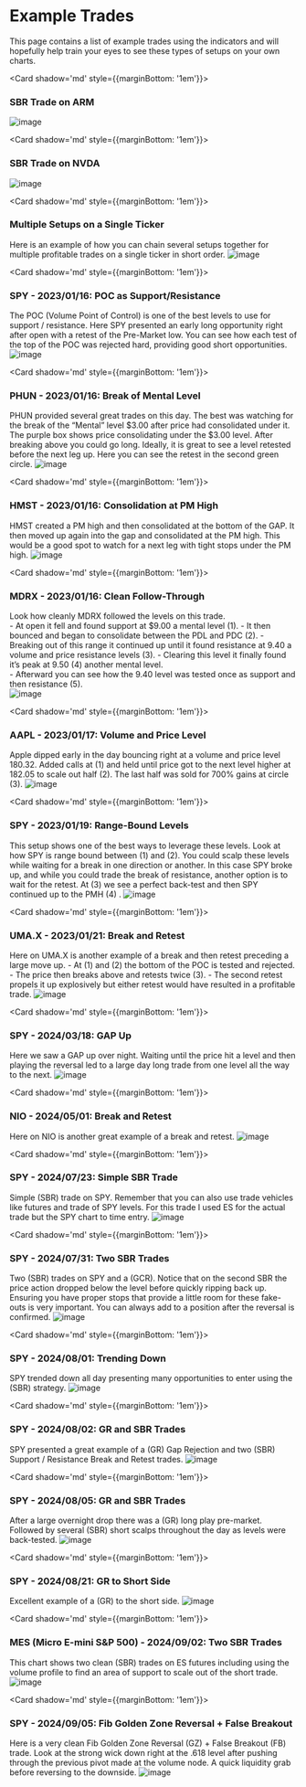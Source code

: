 # Example Trades

This page contains a list of example trades using the indicators and will hopefully help train your eyes to see these types of setups on your own charts.

<Card shadow='md' style={{marginBottom: '1em'}}>
    <CardHeader>
      <h3>SBR Trade on ARM</h3>
    </CardHeader>
    <CardBody>
      ![image](_media/t1.png ':size=100%')
    </CardBody>
    <CardFooter>
      <Tag className='ts-sbr' shadow='lw'/>
    </CardFooter>
</Card>

<Card shadow='md' style={{marginBottom: '1em'}}>
    <CardHeader>
      <h3>SBR Trade on NVDA</h3>
    </CardHeader>
    <CardBody>
      ![image](_media/t2.png ':size=100%')
    </CardBody>
    <CardFooter>
      <Tag className='ts-sbr' shadow='lw'/>
    </CardFooter>
</Card>

<Card shadow='md' style={{marginBottom: '1em'}}>
    <CardHeader>
      <h3>Multiple Setups on a Single Ticker</h3>
    </CardHeader>
    <CardBody>
      Here is an example of how you can chain several setups together for multiple profitable trades on a single ticker in short order.
      ![image](_media/t3.png ':size=100%')
    </CardBody>
    <CardFooter>
      <Tag className='ts-sbr' shadow='lw'/>
      <Tag className='ts-gz' shadow='lw'/>
    </CardFooter>
</Card>

<Card shadow='md' style={{marginBottom: '1em'}}>
    <CardHeader>
      <h3>SPY - 2023/01/16: POC as Support/Resistance</h3>
    </CardHeader>
    <CardBody>
      The POC (Volume Point of Control) is one of the best levels to use for support / resistance. Here SPY presented an early long opportunity right after open with a retest of the Pre-Market low. You can see how each test of the top of the POC was rejected hard, providing good short opportunities.
      ![image](_media/ex_1.png ':size=100%')
    </CardBody>
</Card>

<Card shadow='md' style={{marginBottom: '1em'}}>
    <CardHeader>
      <h3>PHUN - 2023/01/16: Break of Mental Level</h3>
    </CardHeader>
    <CardBody>
      PHUN provided several great trades on this day. The best was watching for the break of the “Mental” level $3.00 after price had consolidated under it.  The purple box shows price consolidating under the $3.00 level.  After breaking above you could go long. Ideally, it is great to see a level retested before the next leg up. Here you can see the retest in the second green circle. 
      ![image](_media/ex_2.png ':size=100%')
    </CardBody>
    <CardFooter>
      <Tag className='ts-sbr' shadow='lw'/>
    </CardFooter>
</Card>

<Card shadow='md' style={{marginBottom: '1em'}}>
    <CardHeader>
      <h3>HMST - 2023/01/16: Consolidation at PM High</h3>
    </CardHeader>
    <CardBody>
      HMST created a PM high and then consolidated at the bottom of the GAP.  It then moved up again into the gap and consolidated at the PM high. This would be a good spot to watch for a next leg with tight stops under the PM high.
      ![image](_media/ex_3.png ':size=100%')
    </CardBody>
</Card>

<Card shadow='md' style={{marginBottom: '1em'}}>
    <CardHeader>
      <h3>MDRX - 2023/01/16: Clean Follow-Through</h3>
    </CardHeader>
    <CardBody>
      Look how cleanly MDRX followed the levels on this trade.  
      - At open it fell and found support at $9.00 a mental level (1). 
      - It then bounced and began to consolidate between the PDL and PDC (2). 
      - Breaking out of this range it continued up until it found resistance at 9.40 a volume and price resistance levels (3). 
      - Clearing this level it finally found it’s peak at 9.50 (4) another mental level.  
      - Afterward you can see how the 9.40 level was tested once as support and then resistance (5).   
      ![image](_media/ex_4.png ':size=100%')
    </CardBody>
    <CardFooter>
      <Tag className='ts-sbr' shadow='lw'/>
      <Tag className='ts-fs' shadow='lw'/>
    </CardFooter>
</Card>

<Card shadow='md' style={{marginBottom: '1em'}}>
    <CardHeader>
      <h3>AAPL - 2023/01/17: Volume and Price Level</h3>
    </CardHeader>
    <CardBody>
      Apple dipped early in the day bouncing right at a volume and price level 180.32.  Added calls at (1) and held until price got to the next level higher at 182.05 to scale out half (2). The last half was sold for 700% gains at circle (3).
      ![image](_media/ex_5.png ':size=100%')
    </CardBody>
</Card>

<Card shadow='md' style={{marginBottom: '1em'}}>
    <CardHeader>
      <h3>SPY - 2023/01/19: Range-Bound Levels</h3>
    </CardHeader>
    <CardBody>
      This setup shows one of the best ways to leverage these levels. Look at how SPY is range bound between (1) and (2). You could scalp these levels while waiting for a break in one direction or another. In this case SPY broke up, and while you could trade the break of resistance, another option is to wait for the retest. At (3) we see a perfect back-test and then SPY continued up to the PMH (4) .
      ![image](_media/ex_6.png ':size=100%')
    </CardBody>
    <CardFooter>
      <Tag className='ts-sbr' shadow='lw'/>
    </CardFooter>
</Card>

<Card shadow='md' style={{marginBottom: '1em'}}>
    <CardHeader>
      <h3>UMA.X - 2023/01/21: Break and Retest</h3>
    </CardHeader>
    <CardBody>
      Here on UMA.X is another example of a break and then retest preceding a large move up. 
      - At (1) and (2) the bottom of the POC is tested and rejected. 
      - The price then breaks above and retests twice (3). 
      - The second retest propels it up explosively but either retest would have resulted in a profitable trade.
      ![image](_media/ex_7.png ':size=100%')
    </CardBody>
    <CardFooter>
      <Tag className='ts-sbr' shadow='lw'/>
    </CardFooter>
</Card>

<Card shadow='md' style={{marginBottom: '1em'}}>
    <CardHeader>
      <h3>SPY - 2024/03/18: GAP Up</h3>
    </CardHeader>
    <CardBody>
      Here we saw a GAP up over night. Waiting until the price hit a level and then playing the reversal led to a large day long trade from one level all the way to the next.
      ![image](_media/ex_8.png ':size=100%')
    </CardBody>
</Card>

<Card shadow='md' style={{marginBottom: '1em'}}>
    <CardHeader>
      <h3>NIO - 2024/05/01: Break and Retest</h3>
    </CardHeader>
    <CardBody>
      Here on NIO is another great example of a break and retest. 
      ![image](_media/ex_9.png ':size=100%')
    </CardBody>
    <CardFooter>
      <Tag className='ts-sbr' shadow='lw'/>
    </CardFooter>
</Card>

<Card shadow='md' style={{marginBottom: '1em'}}>
    <CardHeader>
      <h3>SPY - 2024/07/23: Simple SBR Trade</h3>
    </CardHeader>
    <CardBody>
      Simple (SBR) trade on SPY. Remember that you can also use trade vehicles like futures and trade of SPY levels. For this trade I used ES for the actual trade but the SPY chart to time entry. 
      ![image](_media/ex_10.png ':size=100%')
    </CardBody>
    <CardFooter>
      <Tag className='ts-sbr' shadow='lw'/>
    </CardFooter>
</Card>

<Card shadow='md' style={{marginBottom: '1em'}}>
    <CardHeader>
      <h3>SPY - 2024/07/31: Two SBR Trades</h3>
    </CardHeader>
    <CardBody>
      Two (SBR) trades on SPY and a (GCR). Notice that on the second SBR the price action dropped below the level before quickly ripping back up. Ensuring you have proper stops that provide a little room for these fake-outs is very important. You can always add to a position after the reversal is confirmed. 
      ![image](_media/ex_11.png ':size=100%')
    </CardBody>
    <CardFooter>
      <Tag className='ts-sbr' shadow='lw'/>
    </CardFooter>
</Card>

<Card shadow='md' style={{marginBottom: '1em'}}>
    <CardHeader>
      <h3>SPY - 2024/08/01: Trending Down</h3>
    </CardHeader>
    <CardBody>
      SPY trended down all day presenting many opportunities to enter using the (SBR) strategy.
      ![image](_media/ex_12.png ':size=100%')
    </CardBody>
    <CardFooter>
      <Tag className='ts-sbr' shadow='lw'/>
    </CardFooter>
</Card>

<Card shadow='md' style={{marginBottom: '1em'}}>
    <CardHeader>
      <h3>SPY - 2024/08/02: GR and SBR Trades</h3>
    </CardHeader>
    <CardBody>
      SPY presented a great example of a (GR) Gap Rejection and two (SBR) Support / Resistance Break and Retest trades.
      ![image](_media/ex_13.png ':size=100%')
    </CardBody>
    <CardFooter>
      <Tag className='ts-sbr' shadow='lw'/>
      <Tag className='ts-gr' shadow='lw'/>
    </CardFooter>
</Card>

<Card shadow='md' style={{marginBottom: '1em'}}>
    <CardHeader>
      <h3>SPY - 2024/08/05: GR and SBR Trades</h3>
    </CardHeader>
    <CardBody>
      After a large overnight drop there was a (GR) long play pre-market. Followed by several (SBR) short scalps throughout the day as levels were back-tested.
      ![image](_media/ex_14.png ':size=100%')
    </CardBody>
    <CardFooter>
      <Tag className='ts-sbr' shadow='lw'/>
      <Tag className='ts-gr' shadow='lw'/>
    </CardFooter>
</Card>

<Card shadow='md' style={{marginBottom: '1em'}}>
    <CardHeader>
      <h3>SPY - 2024/08/21: GR to Short Side</h3>
    </CardHeader>
    <CardBody>
      Excellent example of a (GR) to the short side.
      ![image](_media/ex_15.png ':size=100%')
    </CardBody>
    <CardFooter>
      <Tag className='ts-gr' shadow='lw'/>
    </CardFooter>
</Card>

<Card shadow='md' style={{marginBottom: '1em'}}>
    <CardHeader>
      <h3>MES (Micro E-mini S&P 500) - 2024/09/02: Two SBR Trades</h3>
    </CardHeader>
    <CardBody>
      This chart shows two clean (SBR) trades on ES futures including using the volume profile to find an area of support to scale out of the short trade.
      ![image](_media/ex_16.png ':size=100%')
    </CardBody>
    <CardFooter>
      <Tag className='ts-sbr' shadow='lw'/>
    </CardFooter>
</Card>

<Card shadow='md' style={{marginBottom: '1em'}}>
    <CardHeader>
      <h3>SPY - 2024/09/05: Fib Golden Zone Reversal + False Breakout</h3>
    </CardHeader>
    <CardBody>
      Here is a very clean Fib Golden Zone Reversal (GZ) + False Breakout (FB) trade. Look at the strong wick down right at the .618 level after pushing through the previous pivot made at the volume node. A quick liquidity grab before reversing to the downside.
      ![image](_media/ex_17.png ':size=100%')
    </CardBody>
    <CardFooter>
      <Tag className='ts-gz' shadow='lw'/>
      <Tag className='ts-fb' shadow='lw'/>
    </CardFooter>
</Card>
